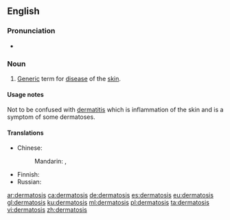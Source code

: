 ==English==

===Pronunciation===
* {{a|UK}} {{IPA|/ˌdɜːməˈtəʊsɪs/|lang=en}}

===Noun===
{{en-noun|dermatoses}}
{{wikipedia}}

# {{context|medicine|lang=en}} [[generic|Generic]] term for [[disease]] of the [[skin]].

====Usage notes====
Not to be confused with [[dermatitis]] which is inflammation of the skin and is a symptom of some dermatoses.

====Translations====
{{trans-top|disease of the skin}}
* Chinese: 
*: Mandarin: {{t+|cmn|皮膚病}}, {{t+|cmn|皮肤病|tr=pífūbìng}}
{{trans-mid}}
* Finnish: {{t|fi|dermatoosi}}
* Russian: {{t+|ru|дермато́з|m|sc=Cyrl}}
{{trans-bottom}}

[[ar:dermatosis]]
[[ca:dermatosis]]
[[de:dermatosis]]
[[es:dermatosis]]
[[eu:dermatosis]]
[[gl:dermatosis]]
[[ku:dermatosis]]
[[ml:dermatosis]]
[[pl:dermatosis]]
[[ta:dermatosis]]
[[vi:dermatosis]]
[[zh:dermatosis]]